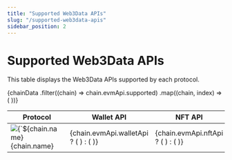 ```yaml
---
title: "Supported Web3Data APIs"
slug: "/supported-web3data-apis"
sidebar_position: 2
---
```



# Supported Web3Data APIs

This table displays the Web3Data APIs supported by each protocol.

<div className="supported-web3data-apis-table">
  <table>
    <thead>
      <tr>
        <th className="protocol-column">Protocol</th>
        <th>
          <div className="stacked-header">
            <span>Wallet</span>
            <span>API</span>
          </div>
        </th>
        <th>
          <div className="stacked-header">
            <span>NFT</span>
            <span>API</span>
          </div>
        </th>
        <th>
          <div className="stacked-header">
            <span>Token</span>
            <span>API</span>
          </div>
        </th>
        <th>
          <div className="stacked-header">
            <span>DeFi</span>
            <span>API</span>
          </div>
        </th>
        <th>
          <div className="stacked-header">
            <span>Entity</span>
            <span>API</span>
          </div>
        </th>
        <th>
          <div className="stacked-header">
            <span>Blockchain</span>
            <span>API</span>
          </div>
        </th>
        <th>
          <div className="stacked-header">
            <span>Profitability</span>
            <span>API</span>
          </div>
        </th>
        <th>
          <div className="stacked-header">
            <span>Token</span>
            <span>Prices</span>
          </div>
        </th>
        <th>
          <div className="stacked-header">
            <span>NFT</span>
            <span>Trades</span>
          </div>
        </th>
        <th>
          <div className="stacked-header">
            <span>NFT Trade</span>
            <span>Prices</span>
          </div>
        </th>
        <th>
          <div className="stacked-header">
            <span>NFT Floor</span>
            <span>Prices</span>
          </div>
        </th>
        <th>
          <div className="stacked-header">
            <span>Internal</span>
            <span>Transactions</span>
          </div>
        </th>
      </tr>
    </thead>
    <tbody>
      {chainData
        .filter((chain) => chain.evmApi.supported)
        .map((chain, index) => (
          <tr key={index}>
            <td>
              <div style={{ display: "flex", alignItems: "center" }}>
                <img
                  src={chain.logo}
                  alt={`${chain.name} logo`}
                  style={{ width: "20px", height: "20px", marginRight: "8px" }}
                />
                {chain.name}
              </div>
            </td>
            <td>
              {chain.evmApi.walletApi ? (
                <SupportedIcon />
              ) : (
                <UnsupportedIcon reason="Wallet API not supported" />
              )}
            </td>
            <td>
              {chain.evmApi.nftApi ? (
                <SupportedIcon />
              ) : (
                <UnsupportedIcon reason="NFT API not supported" />
              )}
            </td>
            <td>
              {chain.evmApi.tokenApi ? (
                <SupportedIcon />
              ) : (
                <UnsupportedIcon reason="Token API not supported" />
              )}
            </td>
            <td>
              {chain.evmApi.defiApi ? (
                <SupportedIcon />
              ) : (
                <UnsupportedIcon reason="DeFi API not supported" />
              )}
            </td>
            <td>
              {chain.evmApi.entityApi ? (
                <SupportedIcon />
              ) : (
                <UnsupportedIcon reason="Entity API not supported" />
              )}
            </td>
            <td>
              {chain.evmApi.blockchainApi ? (
                <SupportedIcon />
              ) : (
                <UnsupportedIcon reason="Blockchain API not supported" />
              )}
            </td>
            <td>
              {chain.evmApi.pnlApi ? (
                <SupportedIcon />
              ) : (
                <UnsupportedIcon reason="Profitability API not supported" />
              )}
            </td>
            <td>
              {chain.evmApi.tokenPrices ? (
                <SupportedIcon />
              ) : (
                <UnsupportedIcon reason="Token Prices not supported" />
              )}
            </td>
            <td>
              {chain.evmApi.nftTrades ? (
                <SupportedIcon />
              ) : (
                <UnsupportedIcon reason="NFT Trades not supported" />
              )}
            </td>
            <td>
              {chain.evmApi.nftPrices ? (
                <SupportedIcon />
              ) : (
                <UnsupportedIcon reason="NFT Trade Prices not supported" />
              )}
            </td>
            <td>
              {chain.evmApi.nftFloorPrices ? (
                <SupportedIcon />
              ) : (
                <UnsupportedIcon reason="NFT Floor Prices not supported" />
              )}
            </td>
            <td>
              {chain.evmApi.internalTxs ? (
                <SupportedIcon />
              ) : (
                <UnsupportedIcon reason="Internal transactions not supported" />
              )}
            </td>
          </tr>
        ))}
    </tbody>
  </table>
</div>
